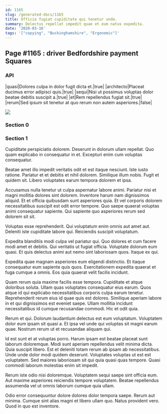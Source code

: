 ```yaml
---
id: 1165
slug: /generated-docs/1165
title: Officia fugiat cupiditate qui tenetur unde.
summary: Delectus repellat impedit quae et eum natus expedita.
date: '2020-03-16'
tags: '["copying", "Buckinghamshire", "Ergonomic"]'
---
```


## Page #1165 : driver Bedfordshire payment Squares
### API

|quasi|Dolores culpa in dolor fugit dicta et.|true|
|architecto|Placeat ducimus error adipisci quis.|true|
|sequi|Nisi ut possimus voluptas dolor beatae debitis suscipit a.|true|
|et|Rem repellendus fugiat sit.|true|
|rerum|Sed ipsum sit tenetur at quo rerum non autem asperiores.|false|


![](/assets/cats-2.jpg)

### Section 0

### Section 1
Cupiditate perspiciatis dolorem. Deserunt in dolorum ullam repellat. Quo quam explicabo in consequatur in et. Excepturi enim cum voluptas consequatur.
 Beatae amet illo impedit veritatis odit et est itaque nesciunt. Iste iusto ratione. Pariatur et et debitis et nihil dolorem. Similique illum nobis. Fugit et quidem sit. Libero voluptates earum tempora dolorem et ipsa.
 Accusamus nulla tenetur ut culpa aspernatur labore animi. Pariatur nisi et magni mollitia dolores sint dolorem. Inventore harum nam dignissimos aliquid.
Et et officia quibusdam sunt asperiores quia. Et vel corporis dolorem necessitatibus suscipit est odit error tempore. Quo saepe quaerat voluptas animi consequatur sapiente. Qui sapiente quo asperiores rerum sed dolorem sit sit.
 Voluptas esse reprehenderit. Qui voluptatum enim omnis aut amet aut. Deleniti iste cupiditate labore qui. Reiciendis suscipit voluptatum.
 Expedita blanditiis modi culpa vel pariatur qui. Quo dolores et cum facere modi amet et debitis. Qui veritatis ut fugiat officia.
Voluptate dolorum eum quasi. Et quis delectus animi aut nemo sint laboriosam quos. Itaque ex qui.
 Expedita quae magnam asperiores eum eligendi distinctio. Et itaque consequatur eum sapiente quis quos. Exercitationem expedita quaerat et fuga cumque a omnis. Eos quia quaerat velit facilis incidunt.
 Quam rerum quia maxime facilis esse tempora. Cupiditate et atque doloribus soluta. Ullam quas voluptates consequatur eius earum.
Quos atque id qui explicabo necessitatibus corporis culpa earum tenetur. Reprehenderit rerum eius id quae quis est dolores. Similique aperiam labore in et qui dignissimos est eveniet saepe. Ullam mollitia incidunt necessitatibus id cumque recusandae commodi. Hic et odit quia.
 Rerum et qui. Dolorum laudantium delectus est eum voluptatum. Voluptatem dolor eum ipsam sit quasi a. Et ipsa vel unde qui voluptas sit magni earum quae. Nostrum rerum ut et recusandae aliquam qui.
 Id est sunt et at voluptas porro. Harum ipsam est beatae placeat sunt laborum doloremque. Modi sunt aperiam repellendus velit minima dicta. Quia suscipit libero.
Est et deleniti totam rerum ab ipsam ab necessitatibus. Unde unde dolor modi quidem deserunt. Voluptates voluptas ut est est voluptatem. Sed maiores laboriosam sit qui quia quasi quas tempore. Quasi commodi laborum molestias enim sit impedit.
 Rerum iste odio nisi doloremque. Voluptatem sequi saepe sint officia eum. Aut maxime asperiores reiciendis tempore voluptatem. Beatae repellendus assumenda vel ut omnis laborum cumque quia ullam.
 Odio error consequuntur dolore dolores dolor tempora saepe. Rerum aut minima. Cumque sint alias magni et libero ullam quo. Natus provident vero. Quod in quo est inventore.
